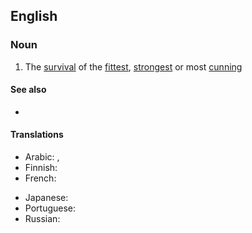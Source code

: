 ==English==

===Noun===
{{wikipedia}}
{{en-noun|?}}

# {{lb|en|idiomatic}} The [[survival]] of the [[fittest]], [[strongest]] or most [[cunning]]

====See also====
* {{l|en|free-for-all}}

====Translations====
{{trans-top|The survival of the fittest}}
* Arabic: {{t|ar|شريعَة الغاب|f}}, {{t|ar|قانون الغابَة|m}}
* Finnish: {{t|fi|viidakon laki}}
* French: {{t+|fr|loi de la jungle|f}}
{{trans-mid}}
* Japanese: {{t+|ja|弱肉強食|tr=jakuniku kyōshoku}}
* Portuguese: {{t|pt|lei da selva|f}}
* Russian: {{t+|ru|зако́н джу́нглей|m}}
{{trans-bottom}}
